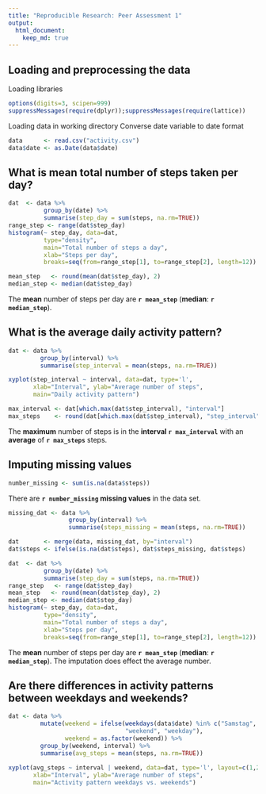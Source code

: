 ```yaml
---
title: "Reproducible Research: Peer Assessment 1"
output: 
  html_document:
    keep_md: true
---
```

## Loading and preprocessing the data
Loading libraries
```r
options(digits=3, scipen=999)  
suppressMessages(require(dplyr));suppressMessages(require(lattice))
```

Loading data in working directory
Converse date variable to date format

```r
data      <- read.csv("activity.csv")
data$date <- as.Date(data$date)
```
## What is mean total number of steps taken per day?
```r
dat  <- data %>%
          group_by(date) %>%
          summarise(step_day = sum(steps, na.rm=TRUE))
range_step <- range(dat$step_day)
histogram(~ step_day, data=dat,
          type="density",
          main="Total number of steps a day",
          xlab="Steps per day",
          breaks=seq(from=range_step[1], to=range_step[2], length=12))
```

```r
mean_step   <- round(mean(dat$step_day), 2)
median_step <- median(dat$step_day)
```
The **mean** number of steps per day are **`r mean_step`** (**median**: **`r median_step`**).

## What is the average daily activity pattern?
```r
dat <- data %>%
         group_by(interval) %>%
         summarise(step_interval = mean(steps, na.rm=TRUE))

xyplot(step_interval ~ interval, data=dat, type='l', 
       xlab="Interval", ylab="Average number of steps", 
       main="Daily activity pattern")
```

```r
max_interval <- dat[which.max(dat$step_interval), "interval"]
max_steps    <- round(dat[which.max(dat$step_interval), "step_interval"], 0)
```
The **maximum** number of steps is in the **interval `r max_interval`** with an **average** of **`r max_steps`** steps.

## Imputing missing values
```r
number_missing <- sum(is.na(data$steps))
```
There are **`r number_missing` missing values** in the data set.
```r
missing_dat <- data %>%
                 group_by(interval) %>%
                 summarise(steps_missing = mean(steps, na.rm=TRUE))

dat       <- merge(data, missing_dat, by="interval")
dat$steps <- ifelse(is.na(dat$steps), dat$steps_missing, dat$steps)

dat  <- dat %>%
          group_by(date) %>%
          summarise(step_day = sum(steps, na.rm=TRUE))
range_step   <- range(dat$step_day)
mean_step   <- round(mean(dat$step_day), 2)
median_step <- median(dat$step_day)
histogram(~ step_day, data=dat,
          type="density",
          main="Total number of steps a day",
          xlab="Steps per day",
          breaks=seq(from=range_step[1], to=range_step[2], length=12))
```

The **mean** number of steps per day are **`r mean_step`** (**median**: **`r median_step`**).
The imputation does effect the average number. 

## Are there differences in activity patterns between weekdays and weekends?
```r
dat <- data %>%
         mutate(weekend = ifelse(weekdays(data$date) %in% c("Samstag", "Sonntag"),
                                 "weekend", "weekday"),
                weekend = as.factor(weekend)) %>%
         group_by(weekend, interval) %>%
         summarise(avg_steps = mean(steps, na.rm=TRUE))
  
xyplot(avg_steps ~ interval | weekend, data=dat, type='l', layout=c(1,2),
       xlab="Interval", ylab="Average number of steps", 
       main="Activity pattern weekdays vs. weekends")
```
